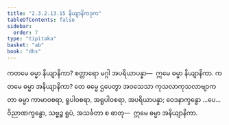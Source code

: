 ```yaml
---
title: "2.3.2.13.15 နိယျာနိကဒုက"
tableOfContents: false
sidebar:
  order: 7
type: "tipitaka"
basket: "ab"
book: "dhs"
---
```



<DynamicBreadcrumb />

<Division number="1295" book="dhs">

<Paragraph number="1996" book="dhs">
ကတမေ ဓမ္မာ နိယျာနိကာ? စတ္တာရော မဂ္ဂါ အပရိယာပန္နာ—  ဣမေ ဓမ္မာ နိယျာနိကာ.
</Paragraph>

</Division>
<Division number="1296" book="dhs">

<Paragraph number="1997" book="dhs">
ကတမေ ဓမ္မာ အနိယျာနိကာ? တေ ဓမ္မေ ဌပေတွာ အဝသေသာ ကုသလာကုသလာဗျာကတာ ဓမ္မာ ကာမာဝစရာ, ရူပါဝစရာ, အရူပါဝစရာ, အပရိယာပန္နာ; ဝေဒနာက္ခန္ဓော …ပေ…  ဝိညာဏက္ခန္ဓော, သဗ္ဗဉ္စ ရူပံ, အသင်္ခတာ စ ဓာတု—  ဣမေ ဓမ္မာ အနိယျာနိကာ.
</Paragraph>
</Division>